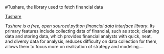 #Tushare, the library used to fetch financial data

[Tushare](http://tushare.org/)

*Tushare is a free, open sourced python financial data interface library*.
Its primary features include collecting data of financial, such as stock; cleaning data and storing data,
which provides financial analysts with quick, neat, and diversy data for analysis, reduces difficulty on 
data collection for them, allows them to focus more on realization of strategy and modeling....
<!--more-->

